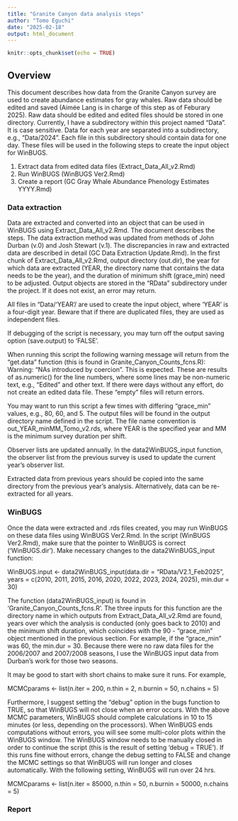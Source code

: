 ```yaml
---
title: "Granite Canyon data analysis steps"
author: "Tomo Eguchi"
date: "2025-02-18"
output: html_document
---
```


```r
knitr::opts_chunk$set(echo = TRUE)
```

## Overview

This document describes how data from the Granite Canyon survey are used to create abundance estimates for gray whales. Raw data should be edited and saved (Aimée Lang is in charge of this step as of Feburary 2025). Raw data should be edited and edited files should be stored in one directory. Currently, I have a subdirectory within this project named "Data". It is case sensitive. Data for each year are separated into a subdirectory, e.g., "Data/2024". Each file in this subdirectory should contain data for one day. These files will be used in the following steps to create the input object for WinBUGS. 

1. Extract data from edited data files (Extract_Data_All_v2.Rmd)
2. Run WinBUGS (WinBUGS Ver2.Rmd)
3. Create a report (GC Gray Whale Abundance Phenology Estimates YYYY.Rmd)


### Data extraction

Data are extracted and converted into an object that can be used in WinBUGS using Extract_Data_All_v2.Rmd. The document describes the steps. The data extraction method was updated from methods of John Durban (v.0) and Josh Stewart (v.1). The discrepancies in raw and extracted data are described in detail (GC Data Extraction Update.Rmd). In the first chunk of Extract_Data_All_v2.Rmd, output directory (out.dir), the year for which data are extracted (YEAR, the directory name that contains the data needs to be the year), and the duration of minimum shift (grace_min) need to be adjusted. Output objects are stored in the "RData" subdirectory under the project. If it does not exist, an error may return. 

All files in "Data/'YEAR'/ are used to create the input object, where 'YEAR' is a four-digit year. Beware that if there are duplicated files, they are used as independent files.

If debugging of the script is necessary, you may turn off the output saving option (save.output) to 'FALSE'. 

When running this script the following warning message will return from the "get.data" function (this is found in Granite_Canyon_Counts_fcns.R): Warning: "NAs introduced by coercion". This is expected. These are results of as.numeric() for the line numbers, where some lines may be non-numeric text, e.g., "Edited" and other text. If there were days without any effort, do not create an edited data file. These "empty" files will return errors. 

You may want to run this script a few times with differing "grace_min" values, e.g., 80, 60, and 5. The output files will be found in the output directory name defined in the script. The file name convention is out_YEAR_minMM_Tomo_v2.rds, where YEAR is the specified year and MM is the minimum survey duration per shift. 

Observer lists are updated annually. In the data2WinBUGS_input function, the observer list from the previous survey is used to update the current year's observer list. 

Extracted data from previous years should be copied into the same directory from the previous year's analysis. Alternatively, data can be re-extracted for all years. 

### WinBUGS

Once the data were extracted and .rds files created, you may run WinBUGS on these data files using WinBUGS Ver2.Rmd. In the script (WinBUGS Ver2.Rmd), make sure that the pointer to WinBUGS is correct ('WinBUGS.dir'). Make necessary changes to the data2WinBUGS_input function:

WinBUGS.input <- data2WinBUGS_input(data.dir = "RData/V2.1_Feb2025",
                                    years = c(2010, 2011, 2015, 2016, 2020, 2022, 2023, 2024, 2025),
                                    min.dur = 30) 
                                    
The function (data2WinBUGS_input) is found in 'Granite_Canyon_Counts_fcns.R'. The three inputs for this function are the directory name in which outputs from Extract_Data_All_v2.Rmd are found, years over which the analysis is conducted (only goes back to 2010) and the minimum shift duration, which coincides with the 90 - "grace_min" object mentioned in the previous section. For example, if the "grace_min" was 60, the min.dur = 30. Because there were no raw data files for the 2006/2007 and 2007/2008 seasons, I use the WinBUGS input data from Durban's work for those two seasons. 

It may be good to start with short chains to make sure it runs. For example, 

MCMCparams <- list(n.iter = 200,
                   n.thin = 2,
                   n.burnin = 50,
                   n.chains = 5)

Furthermore, I suggest setting the "debug" option in the bugs function to TRUE, so that WinBUGS will not close when an error occurs. With the above MCMC parameters, WinBUGS should complete calculations in 10 to 15 minutes (or less, depending on the processors). When WinBUGS ends computations without errors, you will see some multi-color plots within the WinBUGS window. The WinBUGS window needs to be manually closed in order to continue the script (this is the result of setting 'debug = TRUE'). If this runs fine without errors, change the debug setting to FALSE and change the MCMC settings so that WinBUGS will run longer and closes automatically. With the following setting, WinBUGS will run over 24 hrs. 

MCMCparams <- list(n.iter = 85000, 
                   n.thin = 50, 
                   n.burnin = 50000,
                   n.chains = 5)


### Report

